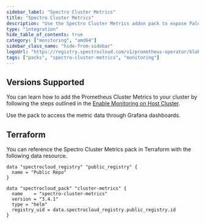 ```yaml
---
sidebar_label: "Spectro Cluster Metrics"
title: "Spectro Cluster Metrics"
description: "Use the Spectro Cluster Metrics addon pack to expose Palette resource metrics"
type: "integration"
hide_table_of_contents: true
category: ["monitoring", "amd64"]
sidebar_class_name: "hide-from-sidebar"
logoUrl: "https://registry.spectrocloud.com/v1/prometheus-operator/blobs/sha256:64589616d7f667e5f1d7e3c9a39e32c676e03518a318924e123738693e104ce0?type=image.webp"
tags: ["packs", "spectro-cluster-metrics", "monitoring"]
---
```


<Redirect to="/integrations/packs/?pack=docs/docs-content/integrations/spectro-cluster-metrics" />

## Versions Supported

<Tabs queryString="parent">

<TabItem label="3.4.x" value="3.4.x">

You can learn how to add the Prometheus Cluster Metrics to your cluster by following the steps outlined in the
[Enable Monitoring on Host Cluster](../clusters/cluster-management/monitoring/deploy-agent.md).

<!-- prettier-ignore-start -->
Use the <VersionedLink text="Spectro Cloud Grafana Dashboards" url="/integrations/packs/?pack=spectro-grafana-dashboards"/> pack to access the metric data through Grafana dashboards.
<!-- prettier-ignore-end -->

</TabItem>

</Tabs>

## Terraform

You can reference the Spectro Cluster Metrics pack in Terraform with the following data resource.

```hcl
data "spectrocloud_registry" "public_registry" {
  name = "Public Repo"
}

data "spectrocloud_pack" "cluster-metrics" {
  name    = "spectro-cluster-metrics"
  version = "3.4.1"
  type = "helm"
  registry_uid = data.spectrocloud_registry.public_registry.id
}
```
